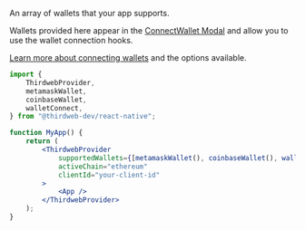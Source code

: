 An array of wallets that your app supports.

Wallets provided here appear in the [ConnectWallet Modal](/react/components/ConnectWallet) and allow you to use
the wallet connection hooks.

[Learn more about connecting wallets](/react/connecting-wallets) and the options available.

```jsx
import {
	ThirdwebProvider,
	metamaskWallet,
	coinbaseWallet,
	walletConnect,
} from "@thirdweb-dev/react-native";

function MyApp() {
	return (
		<ThirdwebProvider
			supportedWallets={[metamaskWallet(), coinbaseWallet(), walletConnect()]}
			activeChain="ethereum"
			clientId="your-client-id"
		>
			<App />
		</ThirdwebProvider>
	);
}
```
